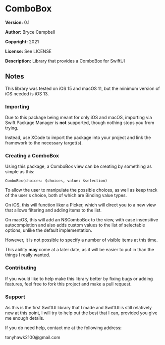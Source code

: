 =ComboBox=

'''Version:''' 0.1

'''Author:''' Bryce Campbell

'''Copyright:''' 2021

'''License:''' See LICENSE

'''Description:''' Library that provides a ComboBox for SwiftUI

==Notes==

This library was tested on iOS 15 and macOS 11, but the minimum version of iOS needed is iOS 13.

===Importing===

Due to this package being meant for only iOS and macOS, importing via Swift Package Manager is <strong>not</strong> supported, though nothing stops you from trying.

Instead, use XCode to import the package into your project and link the framework to the necessary target(s).

===Creating a ComboBox===

Using this package, a ComboBox view can be creating by something as simple as this:

<pre>
ComboBox(choices: $choices, value: $selection)
</pre>

To allow the user to manipulate the possible choices, as well as keep track of the user's choice, both of which are Binding value types.

On iOS, this will function liker a Picker, 
which will direct you to a new view that allows filtering 
and adding items to the list.

On macOS, this will add an NSComboBox to the view, 
with case insensitive autocompletion and also adds custom values to the list
of selectable options, unlike the default implementation.

However, it is not possible to specify a number of visible items at this time.

This ability <strong>may</strong> come at a later date, 
as it will be easier to put in than the things I really wanted.

===Contributing===

If you would like to help make this library better by fixing bugs or adding features, feel free to fork this project and make a pull request.

===Support===

As this is the first SwiftUI library that I made and SwiftUI is still 
relatively new at this point, I will try to help out the best that I can, 
provided you give me enough details.

If you do need help, contact me at the following address:

tonyhawk2100@gmail.com
